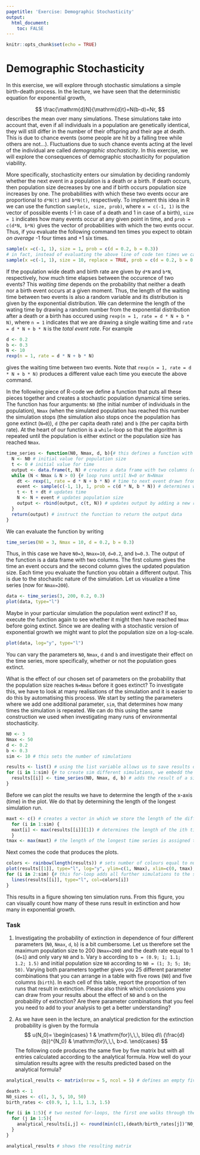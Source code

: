 ```yaml
---
pagetitle: 'Exercise: Demographic Stochasticity'
output: 
  html_document:
    toc: FALSE
---
```


```r
knitr::opts_chunk$set(echo = TRUE)
```

# Demographic Stochasticity {.tabset}

In this exercise, we will explore through stochastic simulations a simple birth-death process. In the lecture, we have seen that the deterministic equation for exponential growth,

$$
\frac{\mathrm{d}N}{\mathrm{d}t}=N(b-d)=Nr,
$$
describes the mean over many simulations. These simulations take into account that, even if all individuals in a population are genetically identical, they will still differ in the number of their offspring and their age at death. This is due to chance events (some people are hit by a falling tree while others are not...). Fluctuations due to such chance events acting at the level of the individual are called *demographic stochasticity*. In this exercise, we will explore the consequences of demographic stochasticity for population viability.

More specifically, stochasticity enters our simulation by deciding randomly whether the next event in a population is a death or a birth. If death occurs, then population size decreases by one and if birth occurs population size increases by one. The probabilities with which these two events occur are proportional to ```d*N(t)``` and ```b*N(t)```, respectively. To implement this idea in R we can use the function ```sample(x, size, prob)```, where ```x = c(-1, 1)``` is the vector of possible events (-1 in case of a death and 1 in case of a birth), ```size = 1``` indicates how many events occur at any given point in time, and ```prob = c(d*N, b*N)``` gives the vector of probabilities with which the two evnts occur. Thus, if you evaluate the following command ten times you expect to obtain *on average* -1 four times and +1 six times.

```r
sample(x =c(-1, 1), size = 1, prob = c(d = 0.2, b = 0.3))
# in fact, instead of evaluating the above line of code ten times we can simply evaluate
sample(x =c(-1, 1), size = 10, replace = TRUE, prob = c(d = 0.2, b = 0.3)) # here we had to add the argument replace=TRUE to the function to indicate that earlier outcomes do not effect the probabilities of future outcomes
```

If the population wide death and birth rate are given by ```d*N``` and ```b*N```, respectively, how much time elapses between the occurence of two events? This *waiting time* depends on the probability that neither a death nor a birth event occurs at a given moment. Thus, the length of the waiting time between two events is also a random variable and its distribution is given by the exponential distribution. We can determine the length of the wating time by drawing a random number from the exponential distribution after a death or a birth has occured using ```rexp(n = 1, rate = d * N + b * N)```, where ```n = 1``` indicates that we are drawing a single waiting time and ```rate = d * N + b * N``` is the *total event rate*. For example

```r
d <- 0.2
b <- 0.3
N <- 10
rexp(n = 1, rate = d * N + b * N)
```

gives the waiting time between two events. Note that ```rexp(n = 1, rate = d * N + b * N)``` produces a different value each time you execute the above command.

In the following piece of R-code we define a function that puts all these pieces together and creates a stochastic population dynamical time series. The function has four arguments: ```N0``` (the initial number of individuals in the population), ```Nmax``` (when the simulated population has reached this number the simulation stops (the simulation also stops once the population has gone extinct (```N=0```)), ```d``` (the per capita death rate) and ```b``` (the per capita birth rate). At the heart of our function is a ```while```-loop so that the algorithm is repeated until the population is either extinct or the population size has reached ```Nmax```.

```r
time_series <- function(N0, Nmax, d, b){# this defines a function with the name "time_series". It has four arguments: N0, Nmax, b, d
  N <- N0 # initial value for population size
  t <- 0 # initial value for time
  output <- data.frame(t, N) # creates a data frame with two columns (one for time and one for population size) in which we store the results from the simulation; we could also have used a matrix instead
  while (N < Nmax & N > 0) {# loop runs until N=0 or N=Nmax
    dt <- rexp(1, rate = d * N + b * N) # time to next event drawn from exponential distribution
    event <- sample(c(-1, 1), 1, prob = c(d * N, b * N)) # determines whether next event is birth or death
    t <- t + dt # updates time
    N <- N + event # updates population size
    output <- rbind(output, c(t, N)) # updates output by adding a new row
  }
  return(output) # instruct the function to return the output data
}
```

We can evaluate the function by writing

```r
time_series(N0 = 3, Nmax = 10, d = 0.2, b = 0.3)
```

Thus, in this case we have ```N0=3```, ```Nmax=10```, ```d=0.2```, and ```b=0.3```. The output of the function is a data frame with two columns. The first column gives the time an event occurs and the second column gives the updated population size. Each time you evaluate the function you obtain a different output. This is due to the stochastic nature of the simulation. Let us visualize a time series (now for ```Nmax=200```).

```r
data <- time_series(3, 200, 0.2, 0.3)
plot(data, type="l")
```

Maybe in your particular simulation the population went extinct? If so, execute the function again to see whether it might then have reached ```Nmax``` before going extinct. Since we are dealing with a stochastic version of exponential growth we might want to plot the population size on a log-scale.

```r
plot(data, log="y", type="l")
```

You can vary the parameters ```N0```, ```Nmax```, ```d``` and ```b``` and investigate their effect on the time series, more specifically, whether or not the population goes extinct.

What is the effect of our chosen set of parameters on the probability that the population size reaches ```N=Nmax``` before it goes extinct? To investigate this, we have to look at many realisations of the simulation and it is easier to do this by automatising this process. We start by setting the parameters where we add one additional parameter, ```sim```, that determines how many times the simulation is repeated. We can do this using the same construction we used when investigating many runs of environmental stochasticity.

```r
N0 <- 3
Nmax <- 50
d <- 0.2
b <- 0.3
sim <- 10 # this sets the number of simulations

results <- list() # using the list variable allows us to save results of all iterations of the function time_series, that is, we can save several data frames in it
for (i in 1:sim) {# to create sim different simulations, we embedd the function time.series in a for-loop
  results[[i]] <- time_series(N0, Nmax, d, b) # adds the result of a simulation to the results, note that we have to use [[]] to access list entries
}
```

Before we can plot the results we have to determine the length of the x-axis (time) in the plot. We do that by determining the length of the longest simulation run.

```r
maxt <- c() # creates a vector in which we store the length of the different time series
  for (i in 1:sim) {
  maxt[i] <- max(results[[i]][1]) # determines the length of the ith time series and stores the result in the object maxt
  }
tmax <- max(maxt) # the length of the longest time series is assigned to the parameter tmax
```

Next comes the code that produces the plots.

```r
colors <- rainbow(length(results)) # sets number of colours equal to number sim
plot(results[[1]], type="l", log="y", ylim=c(1, Nmax), xlim=c(0, tmax), col=colors[1]) # plots the first simulation
for (i in 2:sim) {# this for-loop adds all further simulations to the same graph
  lines(results[[i]], type="l", col=colors[i])
}
```

This results in a figure showing ten simulation runs. From this figure, you can visually count how many of these runs result in extinction and how many in exponential growth.

### Task

  1)
Investigating the probability of extinction in dependence of four different parameters (```N0```, ```Nmax```, ```d```, ```b```) is a bit cumbersome. Let us therefore set the maximum population size to 200 (```Nmax=200```) and the death rate equal to 1 (```d=1```) and only vary ```N0``` and ```b```. Vary ```b``` according to ```b = (0.9; 1; 1.1; 1.2; 1.5)``` and initial population size ```N0``` according to ```N0 = (1; 3; 5; 10; 50)```. Varying both parameters together gives you 25 different parameter combinations that you can arrange in a table with five rows (```N0```) and five columns (```birth```). In each cell of this table, report the proportion of ten runs that result in extinction.
Please also think which conclusions you can draw from your results about the effect of ```N0``` and ```b``` on the probability of extinction? Are there parameter combinations that you feel you need to add to your analysis to get a better understanding?

  2) 
As we have seen in the lecture, an analytical prediction for the extinction probability is given by the formula 
$$
u(N_0)=
\begin{cases}
1 & \mathrm{for}\,\,\, b\leq d\\
(\frac{d}{b})^{N_0} & \mathrm{for}\,\,\, b>d.
\end{cases}
$$
The following code produces the same five by five matrix but with all entries calculated according to the analytical formula. How well do your simulation results agree with the results predicted based on the analytical formula?

```r
analytical_results <- matrix(nrow = 5, ncol = 5) # defines an empty five by five matrix in which we can store the results

death <- 1
N0_sizes <- c(1, 3, 5, 10, 50)
birth_rates <- c(0.9, 1, 1.1, 1.3, 1.5)

for (i in 1:5){ # two nested for-loops, the first one walks through the rows and the second one walks through the columns
  for (j in 1:5){
    analytical_results[i,j] <- round(min(c(1,(death/birth_rates[j])^N0_sizes[i])),3) # results are rounded to three digits after the comma
  }
}

analytical_results # shows the resulting matrix
```